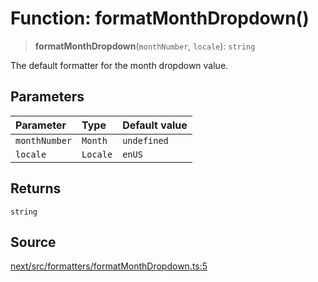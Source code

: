 # Function: formatMonthDropdown()

> **formatMonthDropdown**(`monthNumber`, `locale`): `string`

The default formatter for the month dropdown value.

## Parameters

| Parameter | Type | Default value |
| :------ | :------ | :------ |
| `monthNumber` | `Month` | `undefined` |
| `locale` | `Locale` | `enUS` |

## Returns

`string`

## Source

[next/src/formatters/formatMonthDropdown.ts:5](https://github.com/gpbl/react-day-picker/blob/86f49ff11/next/src/formatters/formatMonthDropdown.ts#L5)

